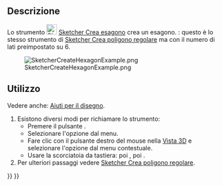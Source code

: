 <languages/>

{{Docnav/it
|[[Sketcher_CreatePentagon/it|Pentagono]]
|[[Sketcher_CreateHeptagon/it|Ettagono]]
|[[Sketcher_Workbench/it|Sketcher]]
|IconL=Sketcher_CreatePentagon.svg
|IconR=Sketcher_CreateHeptagon.svg
|IconC=Workbench_Sketcher.svg
}}

{{GuiCommand/it
|Name=Sketcher CreateHexagon
|Name/it=Sketcher Crea esagono
|MenuLocation=Schizzo → Geometrie Sketcher → Crea esagono
|Workbenches=[[Sketcher_Workbench/it|Sketcher]]
|Shortcut={{KEY|G}} {{KEY|P}} {{KEY|6}}
|Version=0.15
|SeeAlso=[[Sketcher_CreateRegularPolygon/it|Sketcher Crea poligono regolare]]
}}

<span id="Description"></span>
==Descrizione==

Lo strumento [[Image:Sketcher_CreateHexagon.svg|24px]] [[Sketcher_CreateHexagon/it|Sketcher Crea esagono]] crea un esagono. {{Version/it|1.0}}: questo è lo stesso strumento di [[Sketcher_CreateRegularPolygon/it|Sketcher Crea poligono regolare]] ma con il numero di lati preimpostato su 6.

[[Image:SketcherCreateHexagonExample.png‎]]

<span id="Usage"></span>
==Utilizzo==

Vedere anche: [[Sketcher_Workbench/it#Drawing_aids|Aiuti per il disegno]].

# Esistono diversi modi per richiamare lo strumento:
#* Premere il pulsante {{Button|[[Image:Sketcher_CreateHexagon.svg|16px]] [[Sketcher_CreateHexagon/it|Esagono]]}}.
#* Selezionare l'opzione {{MenuCommand|Schizzo → Geometrie Sketcher → [[Image:Sketcher_CreateHexagon.svg|16px]] Crea esagono}} dal menu.
#* Fare clic con il pulsante destro del mouse nella [[3D_view/it|Vista 3D]] e selezionare l'opzione {{MenuCommand|[[Image:Sketcher_CreateHexagon.svg|16px]] Crea esagono}} dal menu contestuale.
#* Usare la scorciatoia da tastiera: {{KEY|G}} poi {{KEY|P}}, poi {{KEY|6}}.
# Per ulteriori passaggi vedere [[Sketcher_CreateRegularPolygon/it#Usage|Sketcher Crea poligono regolare]].


{{Docnav/it
|[[Sketcher_CreatePentagon/it|Pentagono]]
|[[Sketcher_CreateHeptagon/it|Ettagono]]
|[[Sketcher_Workbench/it|Sketcher]]
|IconL=Sketcher_CreatePentagon.svg
|IconR=Sketcher_CreateHeptagon.svg
|IconC=Workbench_Sketcher.svg
}}

{{Sketcher Tools navi{{#translation:}}}}
{{Userdocnavi{{#translation:}}}}